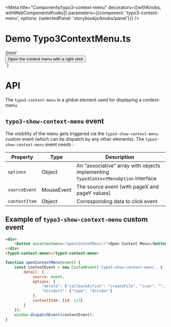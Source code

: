 
<Meta
    title="Components/typo3-context-menu"
    decorators={[withKnobs, withWebComponentsKnobs]}
    parameters={{component: 'typo3-context-menu', options: {selectedPanel: 'storybookjs/knobs/panel'}}}
/>

# Demo Typo3ContextMenu.ts

<Preview>
    <Story name="Context Menu" height="220px">
        {html`
      <div style="position:relative">
        <button id="contextTrigger" oncontextmenu='window.dispatchEvent(
            new CustomEvent("typo3-show-context-menu",
                {detail: {
                    options: {
                        "delete": {"callbackAction": "createFile", "icon": "<svg><use xlink:href=\\"node_modules\\/@typo3\\/icons\\/dist\\/sprites\\/actions.svg#actions-delete\\"/></svg>", "label": "New File", "type": "item"},
                        "divider1": {"type": "divider"},
                        "history": {"callbackAction": "createDirectory", "icon": "", "label": "New Folder", "type": "item"}
                    },
                    sourceEvent: event,
                    contextItem: {id: 1234}
                }}
            )); return false;'>
          Open the context menu with a right click
        </button>
        <typo3-context-menu
            id="contextMenu"
            @typo3-context-menu-item-click="${(e) => action(`typo3-context-menu-item-click`)(e.detail)}"
            @typo3-context-menu-open="${(e) => action(`typo3-context-menu-open`)(e.detail)}"
            @ypo3-context-menu-close="${(e) => action(`typo3-context-menu-close`)(e.detail)}"
        ></typo3-context-menu>
      </div>
    `}
    </Story>
</Preview>

# API

The `typo3-context-menu` is a global element used for displaying a context-menu

## `typo3-show-context-menu` event
The visibility of the menu gets triggered via the `typo3-show-context-menu` custom event (which can be dispatch by any other elements).
The `typo3-show-context-menu` event needs :

| Property      | Type       | Description                                                                          |
|---------------|------------|--------------------------------------------------------------------------------------|
| `options`     | Object     | An "associative" array with objects implementing `Typo3ContextMenuOption` interface  |
| `sourceEvent` | MouseEvent | The source event (with pageX and pageY values)                                   |
| `contextItem` | Object     | Corresponding data to click event                                                    |


## Example of `typo3-show-context-menu` custom event

```html
<div>
    <button oncontextmenu="openContextMenu()">Open Context Menu</button>
</div>
<typo3-context-menu></typo3-context-menu>
```
```javascript
function openContextMenu(event) {
    const contextEvent = new CustomEvent('typo3-show-context-menu', {
        detail: {
            source: event,
            options: {
                "delete": {"callbackAction": "createFile", "icon": "", "label": "New File", "type": "item"},
                "divider1": {"type": "divider"}
            },
            contextItem: {id: 123}
        }
    });
    window.dispatchEvent(contextEvent);
}
```
<Props of="typo3-context-menu"/>
